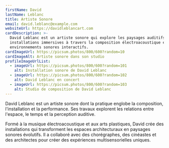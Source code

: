 ```yaml
---
firstName: David
lastName: Leblanc
title: Artiste Sonore
email: david.leblanc@example.com
websiteUrl: https://davidleblancart.com
cardDescription: >-
  David Leblanc est un artiste sonore qui explore les paysages auditifs et les
  installations immersives à travers la composition électroacoustique et les
  environnements sonores interactifs.
cardImageUrl: https://picsum.photos/800/600?random=10
cardImageAlt: Artiste sonore dans son studio
profileImageUrlList:
  - imageUrl: https://picsum.photos/800/600?random=101
    alt: Installation sonore de David Leblanc
  - imageUrl: https://picsum.photos/800/600?random=102
    alt: David Leblanc en concert
  - imageUrl: https://picsum.photos/800/600?random=103
    alt: Studio de composition de David Leblanc
---
```


David Leblanc est un artiste sonore dont la pratique englobe la composition,
l'installation et la performance. Ses travaux explorent les relations entre
l'espace, le temps et la perception auditive.

Formé à la musique électroacoustique et aux arts plastiques, David crée des
installations qui transforment les espaces architecturaux en paysages sonores
évolutifs. Il a collaboré avec des chorégraphes, des cinéastes et des architectes
pour créer des expériences multisensorielles uniques.
